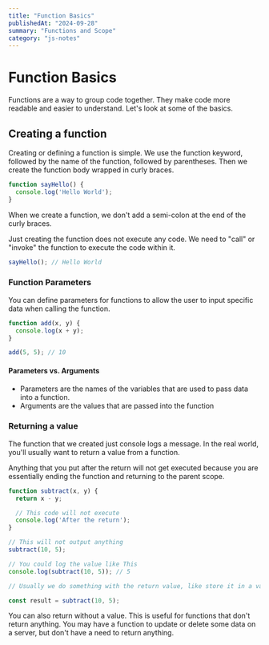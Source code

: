 ```yaml
---
title: "Function Basics"
publishedAt: "2024-09-28"
summary: "Functions and Scope"
category: "js-notes"
---
```

# Function Basics

Functions are a way to group code together. They make code more readable and easier to understand. Let's look at some of the basics.

## Creating a function

Creating or defining a function is simple. We use the function keyword, followed by the name of the function, followed by parentheses. Then we create the function body wrapped in curly braces.

```js
function sayHello() {
  console.log('Hello World');
}
```

When we create a function, we don't add a semi-colon at the end of the curly braces.

Just creating the function does not execute any code. We need to "call" or "invoke" the function to execute the code within it.

```js
sayHello(); // Hello World
```

### Function Parameters

You can define parameters for functions to allow the user to input specific data when calling the function.

```js
function add(x, y) {
  console.log(x + y);
}

add(5, 5); // 10
```

#### Parameters vs. Arguments

- Parameters are the names of the variables that are used to pass data into a function.
- Arguments are the values that are passed into the function

### Returning a value

The function that we created just console logs a message. In the real world, you'll usually want to return a value from a function.

Anything that you put after the return will not get executed because you are essentially ending the function and returning to the parent scope.

```JavaScript
function subtract(x, y) {
  return x - y;

  // This code will not execute
  console.log('After the return');
}

// This will not output anything
subtract(10, 5);

// You could log the value like This
console.log(subtract(10, 5)); // 5

// Usually we do something with the return value, like store it in a variable

const result = subtract(10, 5);
```

You can also return without a value. This is useful for functions that don't return anything. You may have a function to update or delete some data on a server, but don't have a need to return anything.
